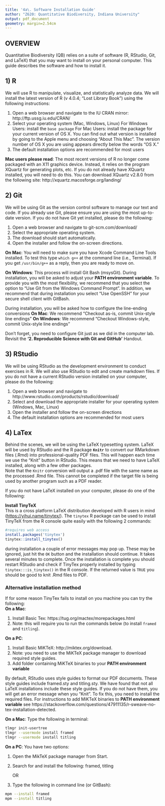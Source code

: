 ```yaml
---
title: '4a\. Software Installation Guide'
author: "Z620: Quantitative Biodiversity, Indiana University"
output: pdf_document
geometry: margin=2.54cm
---
```


## OVERVIEW

Quantitative Biodiversity (QB) relies on a suite of software (R, RStudio, Git, and LaTeX) that you may want to install on your personal computer.
This guide describes the software and how to install it.

## 1) R

We will use R to manipulate, visualize, and statistically analyze data.
We will install the latest version of R (v 4.0.4; "Lost Library Book") using the following instructions:

1. Open a web browser and navigate to the IU CRAN mirror: http://ftp.ussg.iu.edu/CRAN/
2. Select your operating system (Mac, Windows, Linux)
    For Windows Users: install the `base package`
    For Mac Users: install the package for your current version of OS X. You can find out what version is installed by going to the Apple menu and choosing "About This Mac". The version number of OS X you are using appears directly below the words "OS X."
3. The default installation options are recommended for most users

**Mac users please read**:
    The most recent versions of R no longer come packaged with an X11 graphics device.
    Instead, it relies on the program XQuartz for generating plots, etc.
    If you do not already have XQuartz installed, you will need to do this.
    You can download XQuartz v2.8.0 from the following site: http://xquartz.macosforge.org/landing/

## 2) Git

We will be using Git as the version control software to manage our text and code.
If you already use Git, please ensure you are using the most up-to-date version.
If you do not have Git yet installed, please do the following:

1. Open a web browser and navigate to git-scm.com/download/
2. Select the appropriate operating system.
3. The download should start automatically.
4. Open the installer and follow the on-screen directions.

  **On Mac**: You will need to make sure you have Xcode Command Line Tools installed.
  To test this type `which g++` at the command line (i.e., Terminal).
  If you get `/usr/bin/g++` as a reply, then you are ready to move on.
  
  **On Windows**: This process will install Git Bash (msysGit). 
  During installation, you will be asked to adjust your **PATH environment variable**.
  To provide you with the most flexibility, we recommend that you select the option to "Use Git from the Windows Command Prompt".
  In addition, we recommend that during installation you select "Use OpenSSH" for your secure shell client with GitBash.
  
  During installation, you will be asked how to configure the line-ending conversions
  **On Mac**: We recommend "Checkout as-is, commit Unix-style line endings"
  **On Windows**: We recommend "Checkout Windows-style, commit Unix-style line endings"
  
Don't forget, you need to configure Git just as we did in the computer lab. 
Revisit the **'2\. Reproducible Science with Git and GitHub'** Handout.

## 3)  RStudio

We will be using RStudio as the development environment to conduct exercises in R. 
We will also use RStudio to edit and create markdown files. 
If you do not have a current RStudio version installed on your computer, please do the following:

1. Open a web browser and navigate to http://www.rstudio.com/products/rstudio/download/
2. Select and download the appropriate installer for your operating system (Windows, Mac, Linux)
3. Open the installer and follow the on-screen directions
4. The default installation options are recommended for most users

## 4)  LaTex

Behind the scenes, we will be using the LaTeX typesetting system.
LaTeX will be used by RStudio and the R package **`Knitr`** to convert our RMarkdown files (.Rmd) into professional-quality PDF files. 
This will happen each time we use the "Knit" button in RStudio.
This means that we need to have LaTeX installed, along with a few other packages.   
Note that the `Knitr` conversion will output a .pdf  file with the same name as the processed .Rmd file. This cannot be completed if the target file is being used by another program such as a PDF reader.  

If you do not have LaTeX installed on your computer, please do one of the following: 

**Install TinyTeX**  
This is a cross platform LaTeX distribution developed with R users in mind (<https://yihui.name/tinytex/>). The `tinytex` R package can be used to install TinyTeX from the R console quite easily with the following 2 commands:  
```r
#requires web access
install.packages('tinytex') 
tinytex::install_tinytex()
```
during installation a couple of error messages may pop up. 
These may be ignored, just hit the `OK` button and the installation should continue. 
It takes several minutes to complete.
Once the installation is complete you should restart RStudio and check if TinyTex properly installed by typing `tinytex:::is_tinytex()` in the R console. 
If the returned value is `TRUE` you should be good to knit .Rmd files to PDF.

### Alternative installation method  
If for some reason TinyTex fails to install on you machine you can try the following:  
**On a Mac**:

1. Install Basic Tex: https://tug.org/mactex/morepackages.html
2. Note: this will require you to run the commands below (to install `framed` and `titling`).

**On a PC**:

1. Install Basic MiKTeX: http://miktex.org/download.
2. Note: you need to use the MiKTeX package manager to download required style guides.
3. Add folder containing MiKTeX binaries to your **PATH environment variable**

By default, RStudio uses style guides to format our PDF documents. 
These style guides include framed.sty and titling.sty.
We have found that not all LaTeX installations include these style guides.
If you do not have them, you will get an error message when you "Knit".
To fix this, you need to install the required files.
For instructions to add MiKTeX binaries to **PATH environment variable** see https://stackoverflow.com/questions/47911135/r-sweave-no-tex-installation-detected.

**On a Mac**:
Type the following in terminal:
    
```sh
tlmgr init-usertree
tlmgr --usermode install framed
tlmgr --usermode install titling
```

**On a PC**:
You have two options:
  
1. Open the MikTeX package manager from Start.
2. Search for and install the following: framed, titling
    
    OR
  
1. Type the following in command line (or GitBash):

```sh        
mpm --install framed
mpm --install titling
```


